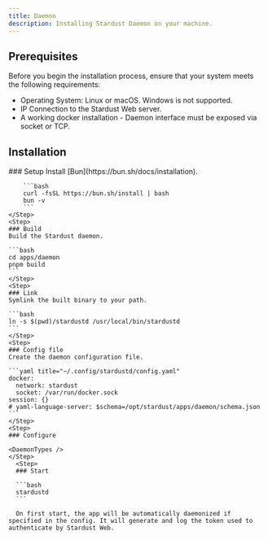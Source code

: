 ```yaml
---
title: Daemon
description: Installing Stardust Daemon on your machine.
---
```



## Prerequisites

Before you begin the installation process, ensure that your system meets the following requirements:

- Operating System: Linux or macOS. Windows is not supported.
- IP Connection to the Stardust Web server.
- A working docker installation - Daemon interface must be exposed via socket or TCP.

## Installation

<Steps>
    <Step>
    ### Setup
        Install [Bun](https://bun.sh/docs/installation).

        ```bash
        curl -fsSL https://bun.sh/install | bash
        bun -v
        ```
    </Step>
    <Step>
    ### Build
    Build the Stardust daemon.

    ```bash
    cd apps/daemon
    pnpm build
    ```
    </Step>
    <Step>
    ### Link
    Symlink the built binary to your path.

    ```bash
    ln -s $(pwd)/stardustd /usr/local/bin/stardustd
    ```
    </Step>
    <Step>
    ### Config file
    Create the daemon configuration file.

    ```yaml title="~/.config/stardustd/config.yaml"
    docker:
      network: stardust
      socket: /var/run/docker.sock
    session: {}
    # yaml-language-server: $schema=/opt/stardust/apps/daemon/schema.json
    ```
    </Step>
    <Step>
    ### Configure

    <DaemonTypes />
    </Step>
      <Step>
      ### Start

      ```bash
      stardustd
      ```

      On first start, the app will be automatically daemonized if specified in the config. It will generate and log the token used to authenticate by Stardust Web.

  </Step>
</Steps>
